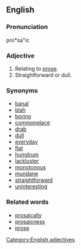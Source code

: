 ==English==

===Pronunciation===
pro*sa"ic

===Adjective===
# Relating to [[prose]].
# Straightforward or dull.

===Synonyms===
* [[banal]]
* [[blah]]
* [[boring]]
* [[commonplace]]
* [[drab]]
* [[dull]]
* [[everyday]]
* [[flat]]
* [[humdrum]]
* [[lackluster]]
* [[monotonous]]
* [[mundane]]
* [[straightforward]]
* [[uninteresting]]

===Related words===
* [[prosaically]]
* [[prosaicness]]
* [[prose]]

[[Category:English adjectives]]